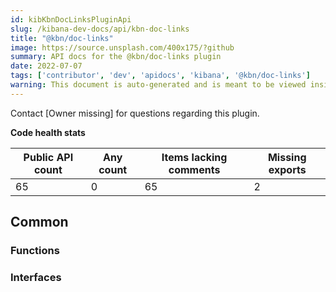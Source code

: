 ```yaml
---
id: kibKbnDocLinksPluginApi
slug: /kibana-dev-docs/api/kbn-doc-links
title: "@kbn/doc-links"
image: https://source.unsplash.com/400x175/?github
summary: API docs for the @kbn/doc-links plugin
date: 2022-07-07
tags: ['contributor', 'dev', 'apidocs', 'kibana', '@kbn/doc-links']
warning: This document is auto-generated and is meant to be viewed inside our experimental, new docs system. Reach out in #docs-engineering for more info.
---
```




Contact [Owner missing] for questions regarding this plugin.

**Code health stats**

| Public API count  | Any count | Items lacking comments | Missing exports |
|-------------------|-----------|------------------------|-----------------|
| 65 | 0 | 65 | 2 |

## Common

### Functions
<DocDefinitionList data={kbnDocLinksObj.common.functions}/>

### Interfaces
<DocDefinitionList data={kbnDocLinksObj.common.interfaces}/>

